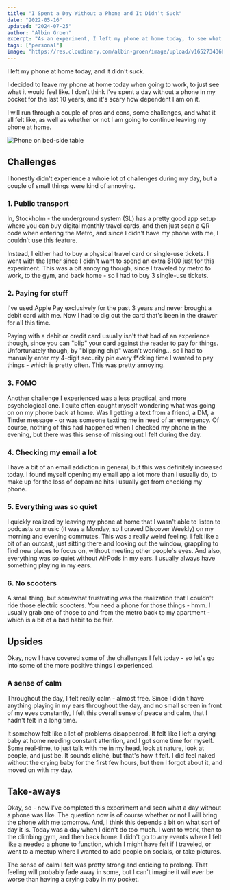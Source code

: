 ```yaml
---
title: "I Spent a Day Without a Phone and It Didn’t Suck"
date: "2022-05-16"
updated: "2024-07-25"
author: "Albin Groen"
excerpt: "As an experiment, I left my phone at home today, to see what it would feel like"
tags: ["personal"]
image: "https://res.cloudinary.com/albin-groen/image/upload/v1652734366/phone-on-table_bhqddl.png"
---
```


I left my phone at home today, and it didn't suck.

I decided to leave my phone at home today when going to work, to just see what
it would feel like. I don't think I've spent a day without a phone in my pocket
for the last 10 years, and it's scary how dependent I am on it.

I will run through a couple of pros and cons, some challenges, and what it all
felt like, as well as whether or not I am going to continue leaving my phone at
home.

![Phone on bed-side
table](https://res.cloudinary.com/albin-groen/image/upload/v1652734366/phone-on-table_bhqddl.png)

## Challenges

I honestly didn't experience a whole lot of challenges during my day, but a
couple of small things were kind of annoying.

### 1. Public transport

In, Stockholm - the underground system (SL) has a pretty good app setup where
you can buy digital monthly travel cards, and then just scan a QR code when
entering the Metro, and since I didn't have my phone with me, I couldn't use
this feature.

Instead, I either had to buy a physical travel card or single-use tickets. I
went with the latter since I didn't want to spend an extra $100 just for this
experiment. This was a bit annoying though, since I traveled by metro to work,
to the gym, and back home - so I had to buy 3 single-use tickets.

### 2. Paying for stuff

I've used Apple Pay exclusively for the past 3 years and never brought a debit
card with me. Now I had to dig out the card that's been in the drawer for all
this time.

Paying with a debit or credit card usually isn't that bad of an experience
though, since you can "blip" your card against the reader to pay for things.
Unfortunately though, by "blipping chip" wasn't working... so I had to manually
enter my 4-digit security pin every f\*cking time I wanted to pay things - which
is pretty often. This was pretty annoying.

### 3. FOMO

Another challenge I experienced was a less practical, and more psychological
one. I quite often caught myself wondering what was going on on my phone back
at home. Was I getting a text from a friend, a DM, a Tinder message - or was
someone texting me in need of an emergency. Of course, nothing of this had
happened when I checked my phone in the evening, but there was this sense of
missing out I felt during the day.

### 4. Checking my email a lot

I have a bit of an email addiction in general, but this was definitely
increased today. I found myself opening my email app a lot more than I usually
do, to make up for the loss of dopamine hits I usually get from checking my
phone.

### 5. Everything was so quiet

I quickly realized by leaving my phone at home that I wasn't able to listen to
podcasts or music (it was a Monday, so I craved Discover Weekly) on my morning
and evening commutes. This was a really weird feeling. I felt like a bit of an
outcast, just sitting there and looking out the window, grappling to find new
places to focus on, without meeting other people's eyes. And also, everything
was so quiet without AirPods in my ears. I usually always have something
playing in my ears.

### 6. No scooters

A small thing, but somewhat frustrating was the realization that I couldn't
ride those electric scooters. You need a phone for those things - hmm. I
usually grab one of those to and from the metro back to my apartment - which is
a bit of a bad habit to be fair.

## Upsides

Okay, now I have covered some of the challenges I felt today - so let's go into
some of the more positive things I experienced.

### A sense of calm

Throughout the day, I felt really calm - almost free. Since I didn't have
anything playing in my ears throughout the day, and no small screen in front of
my eyes constantly, I felt this overall sense of peace and calm, that I hadn't
felt in a long time.

It somehow felt like a lot of problems disappeared. It felt like I left a
crying baby at home needing constant attention, and I got some time for myself.
Some real-time, to just talk with me in my head, look at nature, look at
people, and just be. It sounds cliché, but that's how it felt. I did feel naked
without the crying baby for the first few hours, but then I forgot about it,
and moved on with my day.

## Take-aways

Okay, so - now I've completed this experiment and seen what a day without a
phone was like. The question now is of course whether or not I will bring the
phone with me tomorrow. And, I think this depends a bit on what sort of day it
is. Today was a day when I didn't do too much. I went to work, then to the
climbing gym, and then back home. I didn't go to any events where I felt like a
needed a phone to function, which I might have felt if I traveled, or went to a
meetup where I wanted to add people on socials, or take pictures.

The sense of calm I felt was pretty strong and enticing to prolong. That
feeling will probably fade away in some, but I can't imagine it will ever be
worse than having a crying baby in my pocket.
